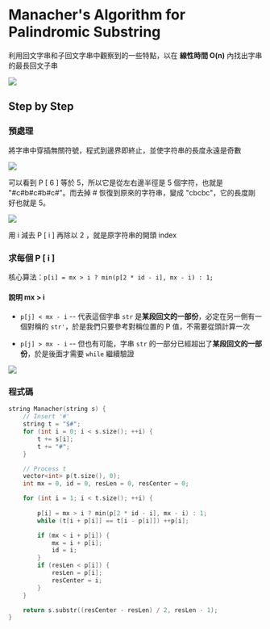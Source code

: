 Manacher's Algorithm for Palindromic Substring
===


利用回文字串和子回文字串中觀察到的一些特點，以在 **線性時間 O(n)** 內找出字串的最長回文子串

![](public/images/algorithm/manacher_1.jpg)

## Step by Step

<Steps>

### 預處理

將字串中穿插無關符號，程式到邊界即終止，並使字符串的長度永遠是奇數

![](public/images/algorithm/manacher_2.jpg)

可以看到 P [ 6 ] 等於 5，所以它是從左右邊半徑是 5 個字符，也就是 "#c#b#c#b#c#"。而去掉 # 恢復到原來的字符串，變成 "cbcbc"，它的長度剛好也就是 5。

![](public/images/algorithm/manacher_3.jpg)

用 i 減去 P [ i ] 再除以 2 ，就是原字符串的開頭 index


### 求每個 P [ i ]

核心算法：`p[i] = mx > i ? min(p[2 * id - i], mx - i) : 1;`

#### 說明 mx > i

- `p[j] < mx - i` -- 代表這個字串 `str` 是**某段回文的一部份**，必定在另一側有一個對稱的 `str'`，於是我們只要參考對稱位置的 P 值，不需要從頭計算一次

- `p[j] > mx - i` -- 但也有可能，字串 `str` 的一部分已經超出了**某段回文的一部份**，於是後面才需要 `while` 繼續驗證

![](public/images/algorithm/manacher_4.jpg)

### 程式碼

```cpp
string Manacher(string s) {
    // Insert '#'
    string t = "$#";
    for (int i = 0; i < s.size(); ++i) {
        t += s[i];
        t += "#";
    }

    // Process t
    vector<int> p(t.size(), 0);
    int mx = 0, id = 0, resLen = 0, resCenter = 0;

    for (int i = 1; i < t.size(); ++i) {
        
        p[i] = mx > i ? min(p[2 * id - i], mx - i) : 1;
        while (t[i + p[i]] == t[i - p[i]]) ++p[i];

        if (mx < i + p[i]) {
            mx = i + p[i];
            id = i;
        }
        if (resLen < p[i]) {
            resLen = p[i];
            resCenter = i;
        }
    }

    return s.substr((resCenter - resLen) / 2, resLen - 1);
}
```

</Steps>
